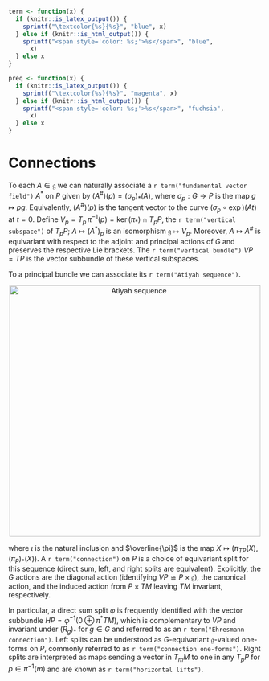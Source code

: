 ```r
term <- function(x) {
  if (knitr::is_latex_output()) {
    sprintf("\textcolor{%s}{%s}", "blue", x)
  } else if (knitr::is_html_output()) {
    sprintf("<span style='color: %s;'>%s</span>", "blue",
      x)
  } else x
}
```

```r
preq <- function(x) {
  if (knitr::is_latex_output()) {
    sprintf("\textcolor{%s}{%s}", "magenta", x)
  } else if (knitr::is_html_output()) {
    sprintf("<span style='color: %s;'>%s</span>", "fuchsia",
      x)
  } else x
}
```

# Connections

To each $A \in \mathfrak{g}$ we can naturally associate a `r term("fundamental vector field")` $A^*$ on $P$ given by $(A^\#)(p) = (\sigma_p)_*(A)$, where $\sigma_p : G \to P$ is the map $g \mapsto pg$. Equivalently, $(A^\#)(p)$ is the tangent vector to the curve $(\sigma_p \circ \exp)(At)$ at $t = 0$. Define $V_p = T_p \, \pi^{-1}(p) = \ker(\pi_*) \cap T_p P$, the `r term("vertical subspace")` of $T_p P$; $A \mapsto (A^*)_p$ is an isomorphism $\mathfrak{g} \mapsto V_p$. Moreover, $A \mapsto A^\#$ is equivariant with respect to the adjoint and principal actions of $G$ and preserves the respective Lie brackets. The `r term("vertical bundle")` $VP = TP$ is the vector subbundle of these vertical subspaces. 

To a principal bundle we can associate its `r term("Atiyah sequence")`.

<p align="center">
<img src="atiyah.png" alt="Atiyah sequence" width="500"/>
<p/>

where $\iota$ is the natural inclusion and $\overline{\pi}$ is the map $X \mapsto (\pi_{TP}(X), (\pi_P)_*(X))$. A `r term("connection")` on $P$ is a choice of equivariant split for this sequence (direct sum, left, and right splits are equivalent). Explicitly, the $G$ actions are the diagonal action (identifying $VP \cong P \times \mathfrak{g}$), the canonical action, and the induced action from $P \times TM$ leaving $TM$ invariant, respectively.  

In particular, a direct sum split $\varphi$ is frequently identified with the vector subbundle $HP = \varphi^{-1}(0 \oplus \pi^* TM)$, which is complementary to $VP$ and invariant under $(R_g)_*$ for $g \in G$ and referred to as an `r term("Ehresmann connection")`. Left splits can be understood as $G$-equivariant $\mathfrak{g}$-valued one-forms on $P$, commonly referred to as `r term("connection one-forms")`. Right splits are interpreted as maps sending a vector in $T_m M$ to one in any $T_p P$ for $p \in \pi^{-1}(m)$ and are known as `r term("horizontal lifts")`.


